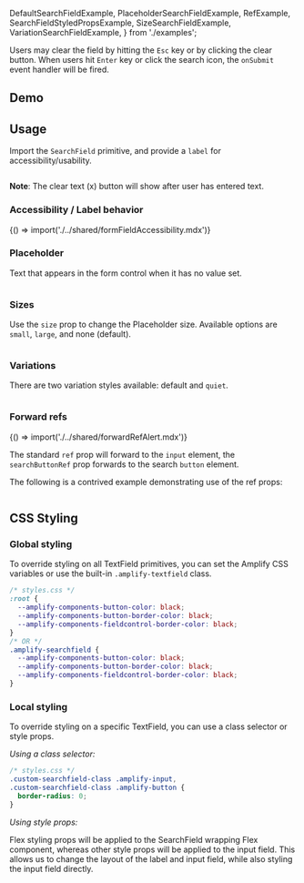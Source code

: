 
  DefaultSearchFieldExample,
  PlaceholderSearchFieldExample,
  RefExample,
  SearchFieldStyledPropsExample,
  SizeSearchFieldExample,
  VariationSearchFieldExample,
} from './examples';

Users may clear the field by hitting the `Esc` key or by clicking the
clear button. When users hit `Enter` key or click the search icon, the `onSubmit` event handler will be fired.

## Demo

<SearchFieldDemo />

## Usage

Import the `SearchField` primitive, and provide a `label` for accessibility/usability.

<Example>
  <View>
    <DefaultSearchFieldExample />
  </View>
  
  <ExampleCode>

```jsx file=./examples/DefaultSearchFieldExample.tsx

```

  </ExampleCode>
</Example>

**Note**: The clear text (x) button will show after user has entered text.

### Accessibility / Label behavior

<Fragment>{() => import('./../shared/formFieldAccessibility.mdx')}</Fragment>

### Placeholder

Text that appears in the form control when it has no value set.

<Example>
  <View>
    <PlaceholderSearchFieldExample />
  </View>
  
  <ExampleCode>

```jsx file=./examples/PlaceholderSearchFieldExample.tsx

```

  </ExampleCode>
</Example>

### Sizes

Use the `size` prop to change the Placeholder size. Available options are `small`, `large`, and none (default).

<Example>
  <View>
    <SizeSearchFieldExample />
  </View>
  
  <ExampleCode>

```jsx file=./examples/SizeSearchFieldExample.tsx

```

  </ExampleCode>
</Example>

### Variations

There are two variation styles available: default and `quiet`.

<Example>
  <View>
    <VariationSearchFieldExample />
  </View>
  
  <ExampleCode>

```jsx file=./examples/VariationSearchFieldExample.tsx

```

  </ExampleCode>
</Example>

### Forward refs

<Fragment>{() => import('./../shared/forwardRefAlert.mdx')}</Fragment>

The standard `ref` prop will forward to the `input` element, the `searchButtonRef` prop forwards to the search `button` element.

The following is a contrived example demonstrating use of the ref props:

<Example>
  <RefExample />
<ExampleCode>

```tsx file=./examples/refs.tsx

```

</ExampleCode>
</Example>

## CSS Styling

### Global styling

To override styling on all TextField primitives, you can set the Amplify CSS variables or use the built-in `.amplify-textfield` class.

```css
/* styles.css */
:root {
  --amplify-components-button-color: black;
  --amplify-components-button-border-color: black;
  --amplify-components-fieldcontrol-border-color: black;
}
/* OR */
.amplify-searchfield {
  --amplify-components-button-color: black;
  --amplify-components-button-border-color: black;
  --amplify-components-fieldcontrol-border-color: black;
}
```

<Example>
  <SearchField
    label="Globally styled search field"
    className="globally-styled-searchfield"
  />
</Example>

### Local styling

To override styling on a specific TextField, you can use a class selector or style props.

_Using a class selector:_

```css
/* styles.css */
.custom-searchfield-class .amplify-input,
.custom-searchfield-class .amplify-button {
  border-radius: 0;
}
```

<Example>
  <SearchField
    className="custom-searchfield-class"
    label="Square password field"
  />
</Example>

_Using style props:_

Flex styling props will be applied to the SearchField wrapping Flex component, whereas other style props will be applied to the input field. This allows us to change the layout of the label and input field, while also styling the input field directly.

<Example>
  <View>
    <SearchFieldStyledPropsExample />
  </View>
  
  <ExampleCode>

```jsx file=./examples/SearchFieldStyledPropsExample.tsx

```

  </ExampleCode>
</Example>

